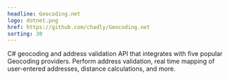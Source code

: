 ```yaml
---
headline: Geocoding.net
logo: dotnet.png
href: https://github.com/chadly/Geocoding.net
sorting: 30
---
```


C# geocoding and address validation API that integrates with five popular Geocoding providers. Perform address validation, real time mapping of user-entered addresses, distance calculations, and more.
